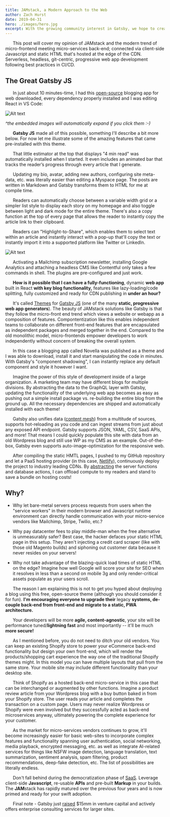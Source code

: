 ```yaml
---
title: JAMstack, a Modern Approach to the Web
author: Zach Hurst
date: 2019-04-31
hero: ./images/hero.jpg
excerpt: With the growing community interest in Gatsby, we hope to create more resources that make it easier for anyone to grasp the power of this incredible tool.
---
```


&nbsp;&nbsp;&nbsp;&nbsp;&nbsp;&nbsp;This post will cover my opinion of JAMstack and the modern trend of micro-frontend meeting micro-services back-end; connected via client-side Javascript and static HTML that's hosted at the edge of the CDN. Serverless, headless, git-centric, progressive web app development following best practices in CI/CD.

## The Great Gatsby JS 

&nbsp;&nbsp;&nbsp;&nbsp;&nbsp;&nbsp;In just about 10 minutes-time, I had this [open-source](https://novela.narative.co) blogging app for web downloaded, every dependency properly installed and I was editing React in VS Code: 

<div className="Image__Medium">
  <img
    src="./images/article-image.jpg"
    title="Editing Novela"
    alt="Alt text"
  />
</div>

*^the embedded images will automatically expand if you click them :-)*

&nbsp;&nbsp;&nbsp;&nbsp;&nbsp;&nbsp;**Gatsby JS** made all of this possible, something I'll describe a bit more below. For now let me illustrate some of the amazing features that came pre-installed with this theme. 

&nbsp;&nbsp;&nbsp;&nbsp;&nbsp;&nbsp;That little estimator at the top that displays "4 min read" was automatically installed when I started. It even includes an animated bar that tracks the reader’s progress through every article that I generate. 

&nbsp;&nbsp;&nbsp;&nbsp;&nbsp;&nbsp;Updating my bio, avatar, adding new authors, configuring site meta-data, etc. was literally easier than editing a Myspace page. The posts are written in Markdown and Gatsby transforms them to HTML for me at compile time. 

&nbsp;&nbsp;&nbsp;&nbsp;&nbsp;&nbsp;Readers can automatically choose between a variable width grid or a simpler list style to display each story on my homepage and also toggle between light and dark mode for the entire theme. There's also a copy function at the top of every page that allows the reader to instantly copy the article link to their clipboard. 

&nbsp;&nbsp;&nbsp;&nbsp;&nbsp;&nbsp;Readers can "Highlight-to-Share", which enables them to select text within an article and instantly interact with a pop-up that'll copy the text or instantly import it into a supported platform like Twitter or LinkedIn. 

<div className="Image__Medium">
  <img
    src="./images/article-image-2.jpg"
    title="Highlight To Share"
    alt="Alt text"
  />
</div>

&nbsp;&nbsp;&nbsp;&nbsp;&nbsp;&nbsp;Activating a Mailchimp subscription newsletter, installing Google Analytics and attaching a headless CMS like Contentful only takes a few commands in shell. The plugins are pre-configured and just work. 

&nbsp;&nbsp;&nbsp;&nbsp;&nbsp;&nbsp;**How is it possible that I can have a fully-functioning**, dynamic **web app** built in React **with key blog functionality,** features like lazy-loading/code splitting, fully customized and ready for CDN publishing in **under an hour?** 

&nbsp;&nbsp;&nbsp;&nbsp;&nbsp;&nbsp;It's called [Themes](https://www.gatsbyjs.org/docs/themes/) for [Gatsby JS](https://www.gatsbyjs.org/) (one of the many **static, progressive web app generators**). The beauty of JAMstack solutions like Gatsby is that they follow the micro-front end trend which views a website or webapp as a composition of features. Compontentization like this enables independent teams to collaborate on different front-end features that are encapsulated as independent packages and merged together in the end. Compared to the old monolithic model, micro-frontends empower developers to work independently without concern of breaking the overall system. 

&nbsp;&nbsp;&nbsp;&nbsp;&nbsp;&nbsp;In this case a blogging app called Novella was published as a theme and I was able to download, install it and start manipulating the code in minutes. With Gatsby's "component shadowing", I can instantly replace any default component and style it however I want. 

&nbsp;&nbsp;&nbsp;&nbsp;&nbsp;&nbsp;Imagine the power of this style of development inside of a large organization. A marketing team may have different blogs for multiple divisions. By abstracting the data to the GraphQL layer with Gatsby, updating the functionality of the underlying web app becomes as easy as pushing out a simple install package vs. re-building the entire blog from the ground up. All the necessary dependencies are shipped and automatically installed with each theme!

&nbsp;&nbsp;&nbsp;&nbsp;&nbsp;&nbsp;Gatsby also unifies data ([content mesh](https://www.gatsbyjs.org/blog/2018-10-04-journey-to-the-content-mesh/)) from a multitude of sources, supports hot-reloading as you code and can ingest streams from just about any exposed API endpoint. Gatsby supports JSON, YAML, CSV, SaaS APIs, and more! That means I could quickly populate this site with data from an old Wordpress blog and still use WP as my CMS as an example. Out-of-the-box, Gatsby even supports auto-image-optimization for the responsive web.

&nbsp;&nbsp;&nbsp;&nbsp;&nbsp;&nbsp;After compiling the static HMTL pages, I pushed to my GitHub repository and let a PaaS hosting provider (in this case, [Netlify](https://www.netlify.com/)), continuously deploy the project to industry leading CDNs. By [abstracting](https://medium.com/memory-leak/the-jamstack-its-pretty-sweet-e0834e4e6bb7) the server functions and database actions, I can offload compute to my readers and stand to save a bundle on hosting costs! 

## Why?

- Why let bare-metal servers process requests from users when the "service workers" in their modern browser and Javascript runtime environment can directly handle communication with your micro-service vendors like Mailchimp, Stripe, Twilio, etc.? 

- Why pay datacenter fees to play middle-man when the free alternative is unmeasurably safer? Best case, the hacker defaces your static HTML page in this setup. They aren't injecting a credit card scraper (like with those old Magento builds) and siphoning out customer data because it never resides on your servers! 

- Why not take advantage of the blazing-quick load times of static HTML on the edge? Imagine how well Google will score your site for SEO when it resolves in less than a second on mobile 3g and only render-critical assets populate as your users scroll.

&nbsp;&nbsp;&nbsp;&nbsp;&nbsp;&nbsp;The reason I am explaining this is not to get you hyped about deploying a blog using this free, open-source theme (although you should consider it for fun). **I'm encouraging everyone to upgrade their** legacy **systems, de-couple back-end from front-end and migrate to a static, PWA architecture.** 

&nbsp;&nbsp;&nbsp;&nbsp;&nbsp;&nbsp;Your developers will be more **agile, content-agnostic**, your site will be performance tuned/**lightning fast** and most importantly --  it'll be much **more secure!**

&nbsp;&nbsp;&nbsp;&nbsp;&nbsp;&nbsp;As I mentioned before, you do not need to ditch your old vendors. You can keep an existing Shopify store to power your eCommerce back-end functionality but design your own front-end, which will render the products/shopping cart experience the way one of the traditional Shopify themes might. In this model you can have multiple layouts that pull from the same store. Your mobile site may include different functionality than your desktop site. 

&nbsp;&nbsp;&nbsp;&nbsp;&nbsp;&nbsp;Think of Shopify as a hosted back-end micro-service in this case that can be interchanged or augmented by other functions. Imagine a product review article from your Wordpress blog with a buy button baked in from your Shopify store. The user reads your article and completes the transaction on a custom page. Users may never realize Wordpress or Shopify were even involved but they successfully acted as back-end microservices anyway, ultimately powering the complete experience for your customer.

&nbsp;&nbsp;&nbsp;&nbsp;&nbsp;&nbsp;As the market for micro-services vendors continues to grow, it'll become increasingly easier for basic web-sites to incorporate complex features and functionality spanning user authentication, social networking, media playback, encrypted messaging, etc. as well as integrate AI-related services for things like NSFW image detection, language translation, text summarization, sentiment analysis, spam filtering, product recommendations, deep-fake detection, etc. The list of possibilities are literally endless.

&nbsp;&nbsp;&nbsp;&nbsp;&nbsp;&nbsp;Don't fall behind during the democratization phase of [SaaS](https://techcrunch.com/2019/09/06/apis-are-the-next-big-saas-wave/). Leverage client-side **Javascript**, re-usable **APIs** and pre-built **Markup** in your builds. The **JAM**stack has rapidly matured over the previous four years and is now primed and ready for your swift adoption.

&nbsp;&nbsp;&nbsp;&nbsp;&nbsp;&nbsp;Final note - Gatsby just [raised](https://venturebeat.com/2019/09/26/gatsby-raises-15-million-for-website-and-web-app-development-tools/) $15mm in venture capital and actively offers enterprise consulting services for larger sites.
